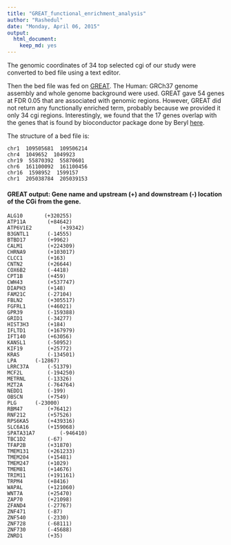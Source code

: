 ```yaml
---
title: "GREAT_functional_enrichment_analysis"
author: "Rashedul"
date: "Monday, April 06, 2015"
output:
  html_document:
    keep_md: yes
---
```


The genomic coordinates of 34 top selected cgi of our study were converted to bed file using a text editor. 

Then the bed file was fed on [GREAT](http://bejerano.stanford.edu/great/public/html/). The Human: GRCh37 genome assembly and whole genome background were used. GREAT gave 54 genes at FDR 0.05 that are associated with genomic regions. However, GREAT did not return any functionally enriched term, probably because we provided it only 34 cgi regions. Interestingly, we found that the 17 genes overlap with the genes that is found by bioconductor package done by Beryl [here](https://github.com/STAT540-UBC/yy_team01_colorectal-cancer_STAT540_2015/blob/master/data/FEA/1e-04/genes.txt).


The structure of a bed file is:

```
chr1  109505681  109506214  
chr4  1049652  1049923     
chr19  55870392  55870601   
chr6  161100092  161100456  
chr16  1598952  1599157    
chr1  205038784  205039153 
```

#### GREAT output: Gene name and upstream (+) and downstream (-) location of the CGi from the gene. 

```
ALG10       (+320255)
ATP11A	     (+84642)
ATP6V1E2	     (+39342)
B3GNTL1	     (-14555)
BTBD17	     (+9962)
CALM1	     (+224309)
CHRNA9	     (+103017)
CLCC1	     (+163)
CNTN2	     (+26644)
COX6B2	     (-4418)
CPT1B	     (+459)
CWH43	     (+537747)
DIAPH3	     (+148)
FAM21C	     (-27104)
FBLN2	     (+305517)
FGFRL1	     (+46021)
GPR39	     (-159388)
GRID1	     (-34277)
HIST3H3	     (+184)
IFLTD1	     (+167979)
IFT140	     (+63056)
KANSL1	     (-50952)
KIF19	     (+25772)
KRAS	     (-134501)
LPA	     (-12867)
LRRC37A	     (-51379)
MCF2L	     (-194250)
METRNL	     (-13326)
MZT2A	     (-764764)
NEDD1	     (-199)
OBSCN	     (+7549)
PLG	     (-23000)
RBM47	     (+76412)
RNF212	     (+57526)
RPS6KA5	     (+439316)
SLC6A16	     (+159068)
SPATA31A7	     (-946410)
TBC1D2	     (-67)
TFAP2B	     (+31870)
TMEM131	     (+261233)
TMEM204	     (+15481)
TMEM247	     (+1029)
TMEM81	     (+14676)
TRIM11	     (+191161)
TRPM4	     (+8416)
WAPAL	     (+121060)
WNT7A	     (+25470)
ZAP70	     (+21098)
ZFAND4	     (-27767)
ZNF471	     (-87)
ZNF540	     (-2330)
ZNF728	     (-68111)
ZNF730	     (-45688)
ZNRD1	     (+35)
```